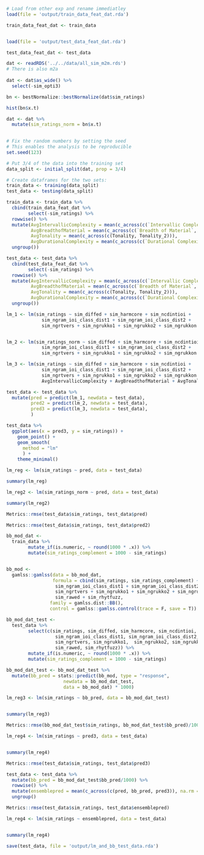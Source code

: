 

```r

# Load from other exp and rename immediatley
load(file = 'output/train_data_feat_dat.rda')

train_data_feat_dat <- train_data


load(file = 'output/test_data_feat_dat.rda')

test_data_feat_dat <- test_data

```



```r

dat <- readRDS('../../data/all_sim_m2m.rds')
# There is also m2a
  
dat <- dat$as_wide() %>% 
  select(-sim_opti3)

bn <- bestNormalize::bestNormalize(dat$sim_ratings)

hist(bn$x.t)

dat <- dat %>% 
  mutate(sim_ratings_norm = bn$x.t)
  
```


```r

# Fix the random numbers by setting the seed 
# This enables the analysis to be reproducible 
set.seed(123)

# Put 3/4 of the data into the training set 
data_split <- initial_split(dat, prop = 3/4)

# Create dataframes for the two sets:
train_data <- training(data_split) 
test_data <- testing(data_split)

```


```r

train_data <- train_data %>% 
  cbind(train_data_feat_dat %>% 
        select(-sim_ratings) %>% 
  rowwise() %>% 
  mutate(AvgIntervallicComplexity = mean(c_across(c(`Intervallic Complexity`, `Intervallic Complexity_2`))), 
         AvgBreadthofMaterial = mean(c_across(c(`Breadth of Material`, `Breadth of Material_2`))), 
         AvgTonality = mean(c_across(c(Tonality, Tonality_2))), 
         AvgDurationalComplexity = mean(c_across(c(`Durational Complexity`, `Durational Complexity_2`)))) %>% 
  ungroup())

```


```r

test_data <- test_data %>% 
  cbind(test_data_feat_dat %>% 
        select(-sim_ratings) %>% 
  rowwise() %>% 
  mutate(AvgIntervallicComplexity = mean(c_across(c(`Intervallic Complexity`, `Intervallic Complexity_2`))), 
         AvgBreadthofMaterial = mean(c_across(c(`Breadth of Material`, `Breadth of Material_2`))), 
         AvgTonality = mean(c_across(c(Tonality, Tonality_2))), 
         AvgDurationalComplexity = mean(c_across(c(`Durational Complexity`, `Durational Complexity_2`)))) %>% 
  ungroup())

```


```r


lm_1 <- lm(sim_ratings ~ sim_diffed + sim_harmcore + sim_ncdintioi + 
             sim_ngram_ioi_class_dist1 + sim_ngram_ioi_class_dist2 + 
             sim_ngrtvers + sim_ngrukko1 + sim_ngrukko2 + sim_ngrukkon + sim_rawed + sim_rhytfuzz, data = train_data)


lm_2 <- lm(sim_ratings_norm ~ sim_diffed + sim_harmcore + sim_ncdintioi + 
             sim_ngram_ioi_class_dist1 + sim_ngram_ioi_class_dist2 + 
             sim_ngrtvers + sim_ngrukko1 + sim_ngrukko2 + sim_ngrukkon + sim_rawed + sim_rhytfuzz, data = train_data)

lm_3 <- lm(sim_ratings ~ sim_diffed + sim_harmcore + sim_ncdintioi + 
             sim_ngram_ioi_class_dist1 + sim_ngram_ioi_class_dist2 + 
             sim_ngrtvers + sim_ngrukko1 + sim_ngrukko2 + sim_ngrukkon + sim_rawed + sim_rhytfuzz +
             AvgIntervallicComplexity + AvgBreadthofMaterial + AvgTonality + AvgDurationalComplexity, data = train_data)


```




```r


test_data <- test_data %>% 
  mutate(pred = predict(lm_1, newdata = test_data),
         pred2 = predict(lm_2, newdata = test_data),
         pred3 = predict(lm_3, newdata = test_data),
         )


```


```r

test_data %>% 
  ggplot(aes(x = pred3, y = sim_ratings)) +
    geom_point() +
    geom_smooth(
      method = "lm"
      ) +
    theme_minimal()

```


```r

lm_reg <- lm(sim_ratings ~ pred, data = test_data)

```

```r

summary(lm_reg)

```

```r

lm_reg2 <- lm(sim_ratings_norm ~ pred, data = test_data)

```

```r

summary(lm_reg2)

```


```r

Metrics::rmse(test_data$sim_ratings, test_data$pred)

Metrics::rmse(test_data$sim_ratings, test_data$pred2)


```


```r


bb_mod_dat <- 
  train_data %>% 
        mutate_if(is.numeric, ~ round(1000 * .x)) %>%
        mutate(sim_ratings_complement = 1000 - sim_ratings)


bb_mod <- 
  gamlss::gamlss(data = bb_mod_dat, 
                 formula = cbind(sim_ratings, sim_ratings_complement) ~ 1 + sim_diffed + sim_harmcore + sim_ncdintioi +
                  sim_ngram_ioi_class_dist1 + sim_ngram_ioi_class_dist2 +
                  sim_ngrtvers + sim_ngrukko1 + sim_ngrukko2 + sim_ngrukkon + 
                  sim_rawed + sim_rhytfuzz,
                family = gamlss.dist::BB(),
                control = gamlss::gamlss.control(trace = F, save = T))

```


```r


bb_mod_dat_test <- 
  test_data %>% 
        select(c(sim_ratings, sim_diffed, sim_harmcore, sim_ncdintioi,
                  sim_ngram_ioi_class_dist1, sim_ngram_ioi_class_dist2,
                  sim_ngrtvers, sim_ngrukko1,  sim_ngrukko2, sim_ngrukkon,
                  sim_rawed, sim_rhytfuzz)) %>% 
        mutate_if(is.numeric, ~ round(1000 * .x)) %>%
        mutate(sim_ratings_complement = 1000 - sim_ratings)

bb_mod_dat_test <- bb_mod_dat_test %>% 
  mutate(bb_pred = stats::predict(bb_mod, type = "response",
                     newdata = bb_mod_dat_test,
                     data = bb_mod_dat) * 1000)

```


```r

lm_reg3 <- lm(sim_ratings ~ bb_pred, data = bb_mod_dat_test)


summary(lm_reg3)

```


```r

Metrics::rmse(bb_mod_dat_test$sim_ratings, bb_mod_dat_test$bb_pred)/1000


```


```r

lm_reg4 <- lm(sim_ratings ~ pred3, data = test_data)


summary(lm_reg4)

```


```r

Metrics::rmse(test_data$sim_ratings, test_data$pred3)


```


```r

test_data <- test_data %>% 
  mutate(bb_pred = bb_mod_dat_test$bb_pred/1000) %>% 
  rowwise() %>% 
  mutate(ensemblepred = mean(c_across(c(pred, bb_pred, pred3)), na.rm = TRUE)) %>% 
  ungroup()

```



```r

Metrics::rmse(test_data$sim_ratings, test_data$ensemblepred)


```


```r

lm_reg4 <- lm(sim_ratings ~ ensemblepred, data = test_data)


summary(lm_reg4)

```



```r

save(test_data, file = 'output/lm_and_bb_test_data.rda')

```


